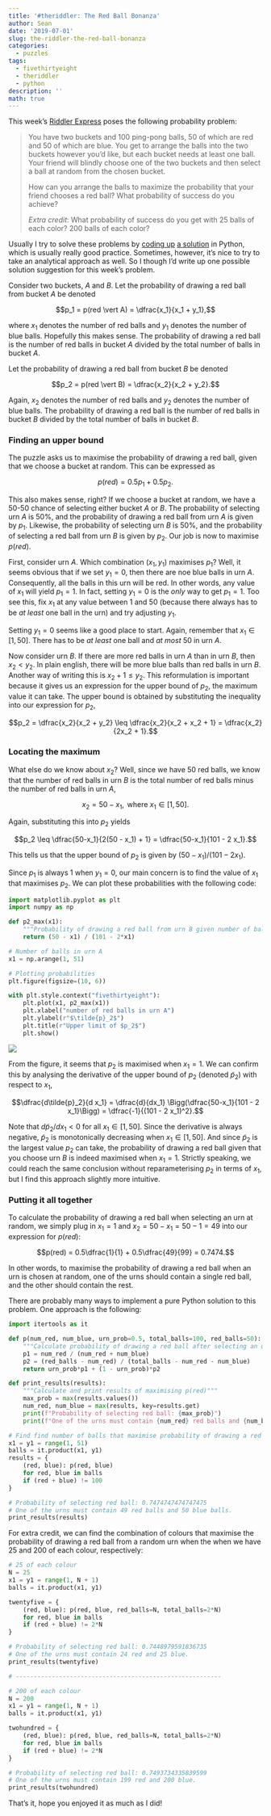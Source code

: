 ```yaml
---
title: '#theriddler: The Red Ball Bonanza'
author: Sean
date: '2019-07-01'
slug: the-riddler-the-red-ball-bonanza
categories:
  - puzzles
tags:
  - fivethirtyeight
  - theriddler
  - python
description: ''
math: true
---
```


<script type="text/x-mathjax-config">
  MathJax.Hub.Config({
    extensions: ["tex2jax.js"],
    jax: ["input/TeX", "output/HTML-CSS"],
    tex2jax: {
      inlineMath: [ ['$','$'], ["\\(","\\)"] ],
      displayMath: [ ['$$','$$'], ["\\[","\\]"] ],
      processEscapes: true
    },
    "HTML-CSS": { fonts: ["TeX"] }
  });
</script>
<script type="text/javascript" async
  src="https://cdnjs.cloudflare.com/ajax/libs/mathjax/2.7.4/MathJax.js?config=TeX-MML-AM_CHTML">
</script>

This week's [Riddler Express](https://fivethirtyeight.com/features/whats-your-best-scrabble-string/) poses the following probability problem:

> You have two buckets and 100 ping-pong balls, 50 of which are red and 50 of which are blue. You get to arrange the balls into the two buckets however you’d like, but each bucket needs at least one ball. Your friend will blindly choose one of the two buckets and then select a ball at random from the chosen bucket. 
>
> How can you arrange the balls to maximize the probability that your friend chooses a red ball? What probability of success do you achieve?
>
> *Extra credit*: What probability of success do you get with 25 balls of each color? 200 balls of each color?

Usually I try to solve these problems by [coding up](https://smu095.github.io/2019/04/12/2019-04-12-theriddler-simulating-spelling-bees/) [a solution](https://smu095.github.io/2019/04/16/2019-04-12-theriddler-coffee-cards-and-credit/) in Python, which is usually really good practice. Sometimes, however, it's nice to try to take an analytical approach as well. So I though I'd write up one possible solution suggestion for this week's problem.

Consider two buckets, $A$ and $B$. Let the probability of drawing a red ball from bucket $A$ be denoted 

$$p_1 = p(red \vert A) = \dfrac{x_1}{x_1 + y_1},$$

where $x_1$ denotes the number of red balls and $y_1$ denotes the number of blue balls. Hopefully this makes sense. The probability of drawing a red ball is the number of red balls in bucket $A$ divided by the total number of balls in bucket $A$.

Let the probability of drawing a red ball from bucket $B$ be denoted

$$p_2 = p(red \vert B) = \dfrac{x_2}{x_2 + y_2}.$$

Again, $x_2$ denotes the number of red balls and $y_2$ denotes the number of blue balls. The probability of drawing a red ball is the number of red balls in bucket $B$ divided by the total number of balls in bucket $B$.

### Finding an upper bound

The puzzle asks us to maximise the probability of drawing a red ball, given that we choose a bucket at random. This can be expressed as

$$p(red) = 0.5p_1 + 0.5p_2.$$

This also makes sense, right? If we choose a bucket at random, we have a 50-50 chance of selecting either bucket $A$ or $B$. The probability of selecting urn $A$ is 50%, and the probability of drawing a red ball from urn $A$ is given by $p_1$. Likewise, the probability of selecting urn $B$ is 50%, and the probability of selecting a red ball from urn $B$ is given by $p_2$. Our job is now to maximise $p(red)$. 

First, consider urn $A$. Which combination $(x_1, y_1)$ maximises $p_1$? Well, it seems obvious that if we set $y_1 = 0$,  then there are noe blue balls in urn $A$. Consequently, all the balls in this urn will be red. In other words, any value of $x_1$ will yield $p_1 = 1$. In fact, setting $y_1 = 0$ is the *only* way to get $p_1 = 1$. Too see this, fix $x_1$ at any value between 1 and 50 (because there always has to be *at least* one ball in the urn) and try adjusting $y_1$.

Setting $y_1 = 0$ seems like a good place to start. Again, remember that $x_1 \in [1, 50]$. There has to be *at least* one ball and *at most* 50 in urn $A$.

Now consider urn $B$. If there are more red balls in urn $A$ than in urn $B$, then $x_2 < y_2$. In plain english, there will be more blue balls than red balls in urn $B$. Another way of writing this is $x_2 + 1 \leq y_2$. This reformulation is important because it gives us an expression for the upper bound of $p_2$, the maximum value it can take.  The upper bound is obtained by substituting the inequality into our expression for $p_2$,

$$p_2 = \dfrac{x_2}{x_2 + y_2} \leq \dfrac{x_2}{x_2 + x_2 + 1} = \dfrac{x_2}{2x_2 + 1}.$$

### Locating the maximum

What else do we know about $x_2$? Well, since we have 50 red balls, we know that the number of red balls in urn $B$ is the total number of red balls minus the number of red balls in urn $A$,

$$x_2 = 50 - x_1, \text{ where } x_1 \in [1, 50].$$

Again, substituting this into $p_2$ yields

$$p_2 \leq \dfrac{50-x_1}{2(50 - x_1) + 1} = \dfrac{50-x_1}{101 - 2 x_1}.$$

This tells us that the upper bound of $p_2$ is given by $(50 - x_1) / (101 - 2x_1)$.

Since $p_1$ is always 1 when $y_1 = 0$, our main concern is to find the value of $x_1$ that maximises $p_2$. We can plot these probabilities with the following code:

```python
import matplotlib.pyplot as plt
import numpy as np

def p2_max(x1):
  	"""Probability of drawing a red ball from urn B given number of balls in urn A."""
    return (50 - x1) / (101 - 2*x1)

# Number of balls in urn A 
x1 = np.arange(1, 51)

# Plotting probabilities
plt.figure(figsize=(10, 6))

with plt.style.context("fivethirtyeight"):
    plt.plot(x1, p2_max(x1))
    plt.xlabel("number of red balls in urn A")
    plt.ylabel(r"$\tilde{p}_2$")
    plt.title(r"Upper limit of $p_2$")
    plt.show()
```

![](/post/2019-07-01-the-riddler-the-red-ball-bonanza_files/urn-b.png)

From the figure, it seems that $p_2$ is maximised when $x_1 = 1$. We can confirm this by analysing the derivative of the upper bound of $p_2$ (denoted $\tilde{p}_2$) with respect to $x_1$,

$$\dfrac{d\tilde{p}_2}{d x_1} = \dfrac{d}{dx_1} \Bigg(\dfrac{50-x_1}{101 - 2 x_1}\Bigg) = \dfrac{-1}{(101 - 2 x_1)^2}.$$

Note that $d\tilde{p}_2/d x_1 < 0$ for all $x_1 \in [1, 50]$. Since the derivative is always negative, $\tilde{p}_2$ is monotonically decreasing when $x_1 \in [1, 50]$. And since $\tilde{p}_2$ is the largest value $p_2$ can take, the probability of drawing a red ball given that you choose urn $B$ is indeed maximised when $x_1 = 1$. Strictly speaking, we could reach the same conclusion without reparameterising $p_2$ in terms of $x_1$, but I find this approach slightly more intuitive.

### Putting it all together

To calculate the probability of drawing a red ball when selecting an urn at random, we simply plug in $x_1 = 1$ and $x_2 = 50 - x_1 = 50 - 1 = 49$ into our expression for $p(red)$:

$$p(red) = 0.5\dfrac{1}{1} + 0.5\dfrac{49}{99} = 0.7474.$$

In other words, to maximise the probability of drawing a red ball when an urn is chosen at random, one of the urns should contain a single red ball, and the other should contain the rest.

There are probably many ways to implement a pure Python solution to this problem. One approach is the following:

```python
import itertools as it

def p(num_red, num_blue, urn_prob=0.5, total_balls=100, red_balls=50):
    """Calculate probability of drawing a red ball after selecting an urn at random."""
    p1 = num_red / (num_red + num_blue)
    p2 = (red_balls - num_red) / (total_balls - num_red - num_blue)
    return urn_prob*p1 + (1 - urn_prob)*p2

def print_results(results):
    """Calculate and print results of maximising p(red)"""
    max_prob = max(results.values())
    num_red, num_blue = max(results, key=results.get)
    print(f"Probability of selecting red ball: {max_prob}")
    print(f"One of the urns must contain {num_red} red balls and {num_blue} blue balls.")

# Find find number of balls that maximise probability of drawing a red from a random urn
x1 = y1 = range(1, 51)
balls = it.product(x1, y1)
results = {
    (red, blue): p(red, blue) 
    for red, blue in balls 
    if (red + blue) != 100
}

# Probability of selecting red ball: 0.7474747474747475
# One of the urns must contain 49 red balls and 50 blue balls.
print_results(results)
```

For extra credit, we can find the combination of colours that maximise the probability of drawing a red ball from a random urn when the when we have 25 and 200 of each colour, respectively:

```python
# 25 of each colour
N = 25
x1 = y1 = range(1, N + 1)
balls = it.product(x1, y1)

twentyfive = {
    (red, blue): p(red, blue, red_balls=N, total_balls=2*N) 
    for red, blue in balls 
    if (red + blue) != 2*N
}

# Probability of selecting red ball: 0.7448979591836735
# One of the urns must contain 24 red and 25 blue.
print_results(twentyfive)

# ---------------------------------------------------------

# 200 of each colour
N = 200
x1 = y1 = range(1, N + 1)
balls = it.product(x1, y1)

twohundred = {
    (red, blue): p(red, blue, red_balls=N, total_balls=2*N) 
    for red, blue in balls 
    if (red + blue) != 2*N
}

# Probability of selecting red ball: 0.7493734335839599
# One of the urns must contain 199 red and 200 blue.
print_results(twohundred)
```

That's it, hope you enjoyed it as much as I did!